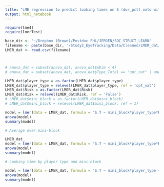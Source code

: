 ```yaml
---
title: "LME regression to predict looking times on S (dur_pct) onto within-subjects factors 'mini-block' and 'player_type' and between-subjects factor 'Risk'"
output: html_notebook
---
```

```r
require(lme4)
require(lmerTest)
```

```r
base_dir <- '~/Dropbox (Brown)/Postdoc FHL/JEROEN/SOC_STRUCT_LEARN'
filename <- paste(base_dir, '/Study2_EyeTracking/Data/Cleaned/LMER_dat/LMER_dat_LT-diff_onto_mini-block_player-type_Risk.csv', sep = '')
LMER_dat <- read.csv(filename)



# anova_dat = subset(anova_dat, anova_dat$nDim < 4)
# anova_dat = subset(anova_dat, anova_dat$Type_Total == "opt_nat" | anova_dat$Type_Total == "pess_nat")

LMER_dat$player_type = as.factor(LMER_dat$player_type)
LMER_dat$player_type = relevel(LMER_dat$player_type, ref = 'opt_nat')
LMER_dat$Risk = as.factor(LMER_dat$Risk)
LMER_dat$Risk = relevel(LMER_dat$Risk, ref = 'False')
# LMER_dat$mini_block = as.factor(LMER_dat$mini_block)
# LMER_dat$mini_block = relevel(LMER_dat$mini_block, ref = 1)

model = lmer(data = LMER_dat, formula = 'S.T ~ mini_block*player_type*Risk + (1 | sub)')
anova(model)
summary(model)

```
```r
# Average over mini-block

LMER_dat_
model = lmer(data = LMER_dat, formula = 'S.T ~ mini_block*player_type*Risk + (1 | sub)')
anova(model)
summary(model)

```

```r
# Looking time by player type and mini-block

model = lmer(data = LMER_dat, formula = 'S.T ~ mini_block*player_type + (1 + player_type | sub)')
anova(model)
summary(model)


```


